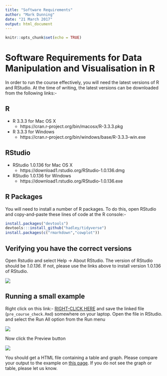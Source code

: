 ```yaml
---
title: "Software Requirements"
author: "Mark Dunning"
date: "21 March 2017"
output: html_document
---
```


```r
knitr::opts_chunk$set(echo = TRUE)
```

# Software Requirements for Data Manipulation and Visualisation in R

In order to run the course effectively, you will need the latest versions of R and RStudio. At the time of writing, the latest versions can be downloaded from the following links:-

## R

- R 3.3.3 for Mac OS X
    + https://cran.r-project.org/bin/macosx/R-3.3.3.pkg
- R 3.3.3 for Windows
    + https://cran.r-project.org/bin/windows/base/R-3.3.3-win.exe
    
## RStudio

- RStudio 1.0.136 for Mac OS X
    + https://download1.rstudio.org/RStudio-1.0.136.dmg
- RStudio 1.0.136 for Windows
    + https://download1.rstudio.org/RStudio-1.0.136.exe
    
## R Packages

You will need to install a number of R packages. To do this, open RStudio and copy-and-paste these lines of code at the R console:-

```r
install.packages("devtools") 
devtools:::install_github("hadley/tidyverse") 
install.packages(c("rmarkdown","cowplot"))
```

## Verifying you have the correct versions

Open Rstudio and select Help -> About RStudio. The version of RStudio should be *1.0.136*. If not, please use the links above to install version 1.0.136 of RStudio.

![](images/rstudio-about.png)

## Running a small example

Right click on this link:- [RIGHT-CLICK HERE](https://raw.githubusercontent.com/bioinformatics-core-shared-training/r-intermediate/master/pre_course_check.Rmd) and save the linked file (`pre_course_check.Rmd`) somewhere on your laptop. Open the file in RStudio. and select the Run All option from the Run menu 

![](images/run-all.png)

Now click the Preview button

![](images/rstudio-preview.png)

You should get a HTML file containing a table and graph. Please compare your output to the example on [this page](https://rawgit.com/bioinformatics-core-shared-training/r-intermediate/master/example-output.html). If you do not see the graph or table, please let us know.